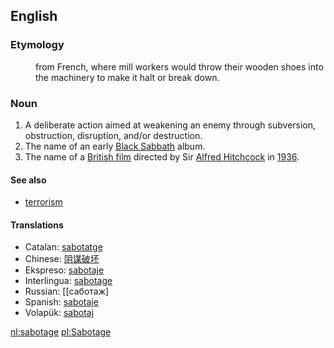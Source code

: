 ==English==
===Etymology===
:from French, where mill workers would throw their wooden shoes into the machinery to make it halt or break down.

===Noun===
#A deliberate action aimed at weakening an enemy through subversion, obstruction, disruption, and/or destruction. 
#The name of an early [[Black Sabbath]] album.
#The name of a [[British film]] directed by Sir [[Alfred Hitchcock]] in [[1936]].

====See also====
*[[terrorism]]

====Translations====
*Catalan: [[sabotatge]]
*Chinese: [[阴谋破坏]]
*Ekspreso: [[sabotaje]]
*Interlingua: [[sabotage]]
*Russian: [[саботаж]
*Spanish: [[sabotaje]]
*Volapük: [[sabotaj]]

[[nl:sabotage]]
[[pl:Sabotage]]